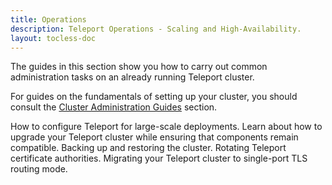 ```yaml
---
title: Operations
description: Teleport Operations - Scaling and High-Availability.
layout: tocless-doc
---
```


The guides in this section show you how to carry out common administration tasks
on an already running Teleport cluster.

For guides on the fundamentals of setting up your cluster, you should consult
the [Cluster Administration Guides](./admin.mdx) section.

<TileSet>
  <ScopedBlock scope={["oss", "enterprise"]}>
    <Tile href="./operations/scaling.mdx" title="Scaling" icon="wrench">
    How to configure Teleport for large-scale deployments.
    </Tile>
  </ScopedBlock>
  <Tile href="./operations/upgrading.mdx" title="Upgrading" icon="wrench">
  Learn about how to upgrade your Teleport cluster while ensuring that components remain compatible.
  </Tile>
  <Tile href="./operations/backup-restore.mdx" title="Backup and Restore" icon="wrench">
  Backing up and restoring the cluster.
  </Tile>
  <Tile href="./operations/ca-rotation.mdx" title="CA Rotation" icon="wrench">
  Rotating Teleport certificate authorities.
  </Tile>
  <ScopedBlock scope={["oss", "enterprise"]}>
    <Tile href="./operations/tls-routing.mdx" title="TLS Routing Migration" icon="wrench">
    Migrating your Teleport cluster to single-port TLS routing mode.
    </Tile>
  </ScopedBlock>
</TileSet>

